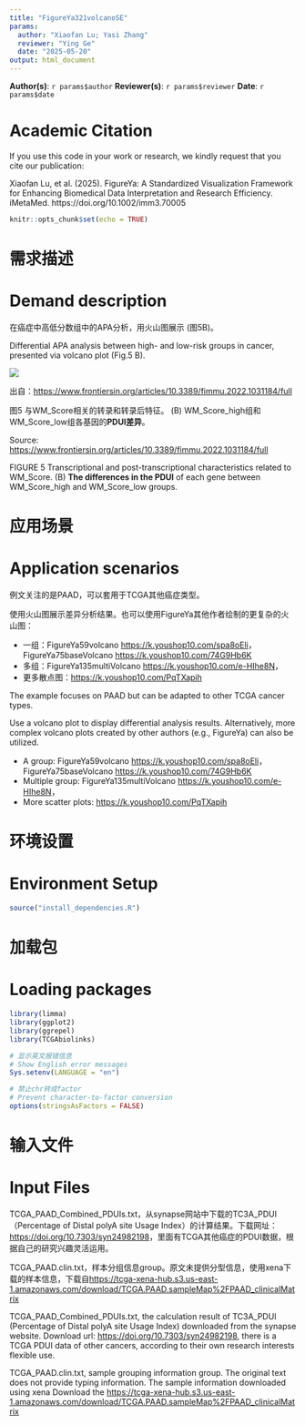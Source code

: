 ```yaml
---
title: "FigureYa321volcanoSE"
params:
  author: "Xiaofan Lu; Yasi Zhang"
  reviewer: "Ying Ge"
  date: "2025-05-20"
output: html_document
---
```


**Author(s)**: `r params$author`
**Reviewer(s)**: `r params$reviewer`
**Date**: `r params$date`

# Academic Citation
If you use this code in your work or research, we kindly request that you cite our publication:

Xiaofan Lu, et al. (2025). FigureYa: A Standardized Visualization Framework for Enhancing Biomedical Data Interpretation and Research Efficiency. iMetaMed. https://doi.org/10.1002/imm3.70005


```r
knitr::opts_chunk$set(echo = TRUE)
```

# 需求描述
# Demand description

在癌症中高低分数组中的APA分析，用火山图展示 (图5B)。

Differential APA analysis between high- and low-risk groups in cancer, presented via volcano plot (Fig.5 B).

![](example.png)

出自：<https://www.frontiersin.org/articles/10.3389/fimmu.2022.1031184/full>

图5 与WM_Score相关的转录和转录后特征。
(B) WM_Score_high组和WM_Score_low组各基因的**PDUI差异**。

Source: <https://www.frontiersin.org/articles/10.3389/fimmu.2022.1031184/full>

FIGURE 5 Transcriptional and post-transcriptional characteristics related to WM_Score.
(B) **The differences in the PDUI** of each gene between WM_Score_high and WM_Score_low groups.

# 应用场景
# Application scenarios

例文关注的是PAAD，可以套用于TCGA其他癌症类型。

使用火山图展示差异分析结果。也可以使用FigureYa其他作者绘制的更复杂的火山图：

- 一组：FigureYa59volcano <https://k.youshop10.com/spa8oEli>，FigureYa75baseVolcano   <https://k.youshop10.com/74G9Hb6K>
- 多组：FigureYa135multiVolcano <https://k.youshop10.com/e-HIhe8N>，
- 更多散点图：<https://k.youshop10.com/PqTXapih>

The example focuses on PAAD but can be adapted to other TCGA cancer types.

Use a volcano plot to display differential analysis results. Alternatively, more complex volcano plots created by other authors (e.g., FigureYa) can also be utilized.

- A group: FigureYa59volcano <https://k.youshop10.com/spa8oEli>，FigureYa75baseVolcano  <https://k.youshop10.com/74G9Hb6K>
- Multiple group: FigureYa135multiVolcano <https://k.youshop10.com/e-HIhe8N>，
- More scatter plots: <https://k.youshop10.com/PqTXapih>

# 环境设置
# Environment Setup


```r
source("install_dependencies.R")

```

# 加载包
# Loading packages

```r
library(limma)
library(ggplot2)
library(ggrepel)
library(TCGAbiolinks)

# 显示英文报错信息
# Show English error messages
Sys.setenv(LANGUAGE = "en")

# 禁止chr转成factor
# Prevent character-to-factor conversion
options(stringsAsFactors = FALSE)
```

# 输入文件
# Input Files
TCGA_PAAD_Combined_PDUIs.txt，从synapse网站中下载的TC3A_PDUI（Percentage of Distal polyA site Usage Index）的计算结果。下载网址：<https://doi.org/10.7303/syn24982198>，里面有TCGA其他癌症的PDUI数据，根据自己的研究兴趣灵活运用。

TCGA_PAAD.clin.txt，样本分组信息group。原文未提供分型信息，使用xena下载的样本信息，下载自<https://tcga-xena-hub.s3.us-east-1.amazonaws.com/download/TCGA.PAAD.sampleMap%2FPAAD_clinicalMatrix>

TCGA_PAAD_Combined_PDUIs.txt, the calculation result of TC3A_PDUI (Percentage of Distal polyA site Usage Index) downloaded from the synapse website. Download url: <https://doi.org/10.7303/syn24982198>, there is a TCGA PDUI data of other cancers, according to their own research interests flexible use.

TCGA_PAAD.clin.txt, sample grouping information group. The original text does not provide typing information. The sample information downloaded using xena Download the <https://tcga-xena-hub.s3.us-east-1.amazonaws.com/download/TCGA.PAAD.sampleMap%2FPAAD_clinicalMatrix>
